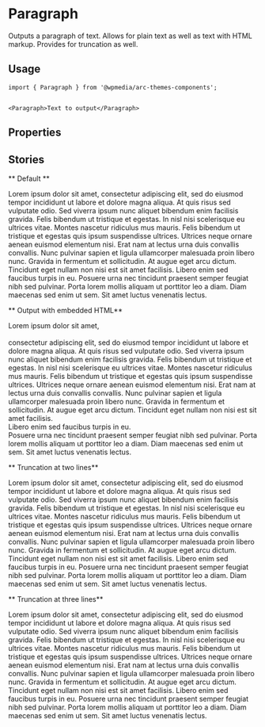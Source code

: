 

<Meta title="Components/Paragraph" component={Paragraph} />

# Paragraph

Outputs a paragraph of text. Allows for plain text as well as text with HTML markup. Provides for truncation as well.

## Usage

```
import { Paragraph } from '@wpmedia/arc-themes-components';


<Paragraph>Text to output</Paragraph>
```

## Properties

<ArgsTable of={RawParagraph} />

## Stories

** Default **

<Canvas>
	<Story name="Default">
		<Paragraph>
			Lorem ipsum dolor sit amet, consectetur adipiscing elit, sed do eiusmod tempor incididunt ut
			labore et dolore magna aliqua. At quis risus sed vulputate odio. Sed viverra ipsum nunc
			aliquet bibendum enim facilisis gravida. Felis bibendum ut tristique et egestas. In nisl nisi
			scelerisque eu ultrices vitae. Montes nascetur ridiculus mus mauris. Felis bibendum ut
			tristique et egestas quis ipsum suspendisse ultrices. Ultrices neque ornare aenean euismod
			elementum nisi. Erat nam at lectus urna duis convallis convallis. Nunc pulvinar sapien et
			ligula ullamcorper malesuada proin libero nunc. Gravida in fermentum et sollicitudin. At augue
			eget arcu dictum. Tincidunt eget nullam non nisi est sit amet facilisis. Libero enim sed
			faucibus turpis in eu. Posuere urna nec tincidunt praesent semper feugiat nibh sed pulvinar.
			Porta lorem mollis aliquam ut porttitor leo a diam. Diam maecenas sed enim ut sem. Sit amet
			luctus venenatis lectus.
		</Paragraph>
	</Story>
</Canvas>

** Output with embedded HTML**

<Canvas>
	<Story name="Output with embedded HTML">
		<Paragraph>
			Lorem ipsum dolor sit amet,
			<br />
			<br />
			consectetur adipiscing elit, sed do eiusmod tempor incididunt ut labore et dolore magna aliqua.
			At quis risus sed vulputate odio. Sed viverra ipsum nunc aliquet bibendum enim facilisis gravida.
			Felis bibendum ut tristique et egestas. In nisl nisi scelerisque eu ultrices vitae. Montes nascetur
			ridiculus mus mauris. Felis bibendum ut tristique et egestas quis ipsum suspendisse ultrices. Ultrices
			neque ornare aenean euismod elementum nisi. Erat nam at lectus urna duis convallis convallis. Nunc
			pulvinar sapien et ligula ullamcorper malesuada proin libero nunc. Gravida in fermentum et sollicitudin.
			At augue eget arcu dictum. Tincidunt eget nullam non nisi est sit amet facilisis. <br />
			Libero enim sed faucibus turpis in eu.
			<br /> Posuere urna nec tincidunt praesent semper feugiat nibh sed pulvinar. Porta lorem mollis
			aliquam ut porttitor leo a diam. Diam maecenas sed enim ut sem. Sit amet luctus venenatis lectus.
		</Paragraph>
	</Story>
</Canvas>

** Truncation at two lines**

<Canvas>
	<Story name="Truncation at two lines">
		<div style={{ width: "200px" }}>
			<Paragraph truncationLines={2}>
				Lorem ipsum dolor sit amet, consectetur adipiscing elit, sed do eiusmod tempor incididunt ut
				labore et dolore magna aliqua. At quis risus sed vulputate odio. Sed viverra ipsum nunc
				aliquet bibendum enim facilisis gravida. Felis bibendum ut tristique et egestas. In nisl
				nisi scelerisque eu ultrices vitae. Montes nascetur ridiculus mus mauris. Felis bibendum ut
				tristique et egestas quis ipsum suspendisse ultrices. Ultrices neque ornare aenean euismod
				elementum nisi. Erat nam at lectus urna duis convallis convallis. Nunc pulvinar sapien et
				ligula ullamcorper malesuada proin libero nunc. Gravida in fermentum et sollicitudin. At
				augue eget arcu dictum. Tincidunt eget nullam non nisi est sit amet facilisis. Libero enim
				sed faucibus turpis in eu. Posuere urna nec tincidunt praesent semper feugiat nibh sed
				pulvinar. Porta lorem mollis aliquam ut porttitor leo a diam. Diam maecenas sed enim ut sem.
				Sit amet luctus venenatis lectus.
			</Paragraph>
		</div>
	</Story>
</Canvas>

** Truncation at three lines**

<Canvas>
	<Story name="Truncation at three lines">
		<div style={{ width: "200px" }}>
			<Paragraph truncationLines={3}>
				Lorem ipsum dolor sit amet, consectetur adipiscing elit, sed do eiusmod tempor incididunt ut
				labore et dolore magna aliqua. At quis risus sed vulputate odio. Sed viverra ipsum nunc
				aliquet bibendum enim facilisis gravida. Felis bibendum ut tristique et egestas. In nisl
				nisi scelerisque eu ultrices vitae. Montes nascetur ridiculus mus mauris. Felis bibendum ut
				tristique et egestas quis ipsum suspendisse ultrices. Ultrices neque ornare aenean euismod
				elementum nisi. Erat nam at lectus urna duis convallis convallis. Nunc pulvinar sapien et
				ligula ullamcorper malesuada proin libero nunc. Gravida in fermentum et sollicitudin. At
				augue eget arcu dictum. Tincidunt eget nullam non nisi est sit amet facilisis. Libero enim
				sed faucibus turpis in eu. Posuere urna nec tincidunt praesent semper feugiat nibh sed
				pulvinar. Porta lorem mollis aliquam ut porttitor leo a diam. Diam maecenas sed enim ut sem.
				Sit amet luctus venenatis lectus.
			</Paragraph>
		</div>
	</Story>
</Canvas>

